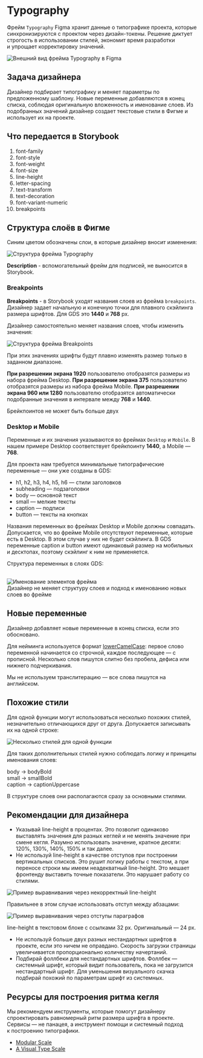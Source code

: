 
<Meta title="Design / Typography" />

# Typography

Фрейм `Typography` Figma хранит данные о типографике проекта, которые синхронизируются с проектом через дизайн-токены. Решение диктует строгость в использовании стилей, экономит время разработки и упрощает корректировку значений.

<img src={typographyFrame} alt="Внешний вид фрейма Typography в Figma" />

## Задача дизайнера

Дизайнер подбирает типографику и меняет параметры по предложенному шаблону. Новые переменные добавляются в конец списка, соблюдая оригинальную вложенность и именование слоев. Из подобранных значений дизайнер создает текстовые стили в Фигме и использует их на проекте.

## Что передается в Storybook

1. font-family
1. font-style
1. font-weight
1. font-size
1. line-height
1. letter-spacing
1. text-transform
1. text-decoration
1. font-variant-numeric
1. breakpoints

## Структура слоёв в Фигме

Синим цветом обозначены слои, в которые дизайнер вносит изменения:

<img src={structureTypography} alt="Структура фрейма Typography" />

**Description** - вспомогательный фрейм для подписей, не выносится в Storybook.

### Breakpoints

**Breakpoints** - в Storybook уходят названия слоев из фрейма `breakpoints`. Дизайнер задает начальную и конечную точки для плавного скэйлинга размера шрифтов. Для GDS это **1440** и **768** px.

Дизайнер самостоятельно меняет названия слоев, чтобы изменить значения:

<img src={structureBreakpoints} alt="Структура фрейма Breakpoints" />

При этих значениях шрифты будут плавно изменять размер только в заданном диапазоне.

**При разрешении экрана 1920** пользователю отобразятся размеры из набора фрейма Desktop.
**При разрешении экрана 375** пользователю отобразятся размеры из набора фрейма Mobile.
**При разрешении экрана 960 или 1280** пользователю отобразятся автоматически подобранные значения в интервале между **768** и **1440**.

<Note icon="👉🏿">Брейкпоинтов не может быть больше двух</Note>

### Desktop и Mobile

Переменные и их значения указываются во фреймах `Desktop` и `Mobile`. В нашем примере Desktop соответствует брейкпоинту **1440**, а Mobile — **768**.

Для проекта нам требуется минимальные типографические переменные — они уже созданы в GDS:

-   h1, h2, h3, h4, h5, h6 — стили заголовков
-   subheading — подзаголовки
-   body — основной текст
-   small — мелкие тексты
-   caption — подписи
-   button — тексты на кнопках

Названия переменных во фреймах Desktop и Mobile должны совпадать. Допускается, что во фрейме Mobile отсутствуют переменные,
которые есть в Desktop. В этом случае у них не будет скэйлинга. В GDS переменные caption и button имеют одинаковый
размер на мобильных и десктопах, поэтому скэйлинг к ним не применяется.

Структура переменных в слоях GDS:

<br />
<img src={typographyVars} alt="Именование элементов фрейма"
width={400}
style={{ display: 'block', margin: '0 auto' }}/>
<br />
<Note icon="⛔">Дизайнер не меняет структуру слоев и подход к именованию новых слоев во фрейме</Note>

## Новые переменные

Дизайнер добавляет новые переменные в конец списка, если это обосновано.

Для нейминга используется формат [lowerCamelCase](https://ru.wikipedia.org/wiki/CamelCase): первое слово переменной начинается со строчной, каждое последующее — с прописной. Несколько слов пишутся слитно без пробела, дефиса или нижнего подчеркивания.

Мы не используем транслитерацию — все слова пишутся на английском.

## Похожие стили

Для одной функции могут использоваться несколько похожих стилей, незначительно отличающихся друг от друга. Допускается записывать их на одной строке:

<img src={multipleStyles} alt="Несколько стилей для одной функции" />

Для таких дополнительных стилей нужно соблюдать логику и принципы именования слоев:

<Note icon="👉🏿">
    body → bodyBold
    <br />
    small → smallBold
    <br />
    caption → captionUppercase
</Note>

В структуре слоев они располагаются сразу за основными стилями.

## Рекомендации для дизайнера

-   Указывай line-height в процентах. Это позволит одинаково выставлять значения для разных кеглей и не менять значение при смене кегля. Разумно использовать значение, кратное десяти: 120%, 130%, 140%, 150% и так далее.
-   Не используй line-height в качестве отступов при построении вертикальных списков. Это рушит логику работы с текстом, а при переносе строки мы имеем неадекватный line-height. Это мешает фронтенду выставить точные показатели. Это нарушает работу со стилями.

<img src={lineHeight} alt="Пример выравнивания через некорректный line-height" />

Правильнее в этом случае использовать отступ между абзацами:

<img src={paragraphsOffset} alt="Пример выравнивания через отступы параграфов" />

line-height в текстовом блоке с ссылками 32 px. Оригинальный — 24 px.

-   Не используй больше двух разных нестандартных шрифтов в проекте, если это ничем не оправдано. Скорость загрузки страницы увеличивается пропорционально количеству начертаний.
-   Подбирай фоллбеки для нестандартных шрифтов. Фоллбек — системный шрифт, который видит пользователь, пока не загрузится нестандартный шрифт. Для уменьшения визуального скачка подбирай похожий по параметрам шрифт из системных.

## Ресурсы для построения ритма кегля

Мы рекомендуем инструменты, которые помогут дизайнеру спроектировать равномерный ритм размера шрифта в проекте. Сервисы — не панацея, а инструмент помощи и системный подход к построению типографики.

-   [Modular Scale](https://www.modularscale.com/)
-   [A Visual Type Scale](https://type-scale.com/)
